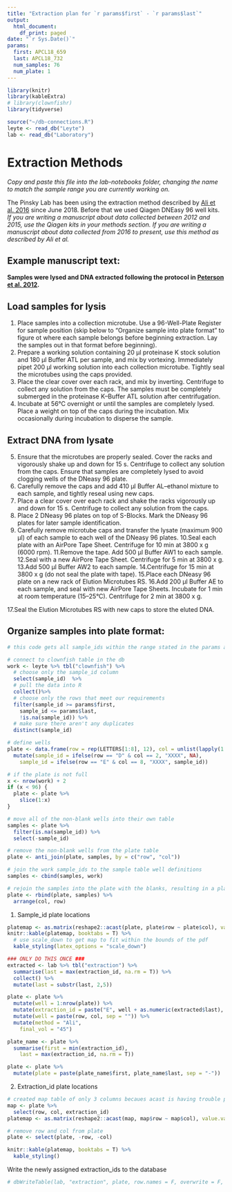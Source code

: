 ```yaml
---
title: "Extraction plan for `r params$first` - `r params$last`"
output:
  html_document:
    df_print: paged 
date: "`r Sys.Date()`"
params:
  first: APCL18_659
  last: APCL18_732
  num_samples: 76
  num_plate: 1
---
```

```r
library(knitr)
library(kableExtra)
# library(clownfishr)
library(tidyverse)

source("~/db-connections.R")
leyte <- read_db("Leyte")
lab <- read_db("Laboratory")
```

# Extraction Methods
*Copy and paste this file into the lab-notebooks folder, changing the name to match the sample range you are currently working on.*  

The Pinsky Lab has been using the extraction method described by [Ali et al. 2016](https://doi.org/10.1534/genetics.115.183665) since June 2018.  Before that we used Qiagen DNEasy 96 well kits.  
*If you are writing a manuscript about data collected between 2012 and 2015, use the Qiagen kits in your methods section.  If you are writing a manuscript about data collected from 2016 to present, use this method as described by Ali et al.*  

## Example manuscript text:  
**Samples were lysed and DNA extracted following the protocol in [Peterson et al. 2012](https://journals.plos.org/plosone/article?id=10.1371/journal.pone.0037135).**

## Load samples for lysis

1. Place samples into a collection microtube. Use a 96-Well-Plate Register for sample position (skip below to "Organize sample into plate format" to figure ot where each sample belongs before beginning extraction.  Lay the samples out in that format before beginning).
2. Prepare a working solution containing 20 μl proteinase K stock solution and 180 μl Buffer ATL per sample, and mix by vortexing. Immediately pipet 200 μl working solution into each collection microtube. Tightly seal the microtubes using the caps provided.
3. Place the clear cover over each rack, and mix by inverting. Centrifuge to collect any solution from the caps. The samples must be completely submerged in the proteinase K–Buffer ATL solution after centrifugation.  
4. Incubate at 56°C overnight or until the samples are completely lysed. Place a weight on top of the caps during the incubation. Mix occasionally during incubation to disperse the sample.

## Extract DNA from lysate
5. Ensure that the microtubes are properly sealed. Cover the racks and vigorously shake up and down for 15 s. Centrifuge to collect any solution from the caps. Ensure that samples are completely lysed to avoid clogging wells of the DNeasy 96 plate.
6. Carefully remove the caps and add 410 μl Buffer AL–ethanol mixture to each sample, and tightly reseal using new caps.
7. Place a clear cover over each rack and shake the racks vigorously up and down for 15 s. Centrifuge to collect any solution from the caps.
8. Place 2 DNeasy 96 plates on top of S-Blocks. Mark the DNeasy 96 plates for later sample identification.
9. Carefully remove microtube caps and transfer the lysate (maximum 900 μl) of each sample to each well of the DNeasy 96 plates.
10.Seal each plate with an AirPore Tape Sheet. Centrifuge for 10 min at 3800 x g (6000 rpm). 11.Remove the tape. Add 500 μl Buffer AW1 to each sample.
12.Seal with a new AirPore Tape Sheet. Centrifuge for 5 min at 3800 x g.
13.Add 500 μl Buffer AW2 to each sample.
14.Centrifuge for 15 min at 3800 x g (do not seal the plate with tape).
15.Place each DNeasy 96 plate on a new rack of Elution Microtubes RS.
16.Add 200 μl Buffer AE to each sample, and seal with new AirPore Tape Sheets. Incubate for 1 min at room temperature (15–25°C). Centrifuge for 2 min at 3800 x g.  

17.Seal the Elution Microtubes RS with new caps to store the eluted DNA.
  

## Organize samples into plate format: 

```r
# this code gets all sample_ids within the range stated in the params above.

# connect to clownfish table in the db
work <- leyte %>% tbl("clownfish") %>%
  # choose only the sample_id column
  select(sample_id)  %>% 
  # pull the data into R
  collect()%>% 
  # choose only the rows that meet our requirements
  filter(sample_id >= params$first, 
    sample_id <= params$last, 
    !is.na(sample_id)) %>% 
  # make sure there aren't any duplicates
  distinct(sample_id)

# define wells
plate <- data.frame(row = rep(LETTERS[1:8], 12), col = unlist(lapply(1:12, rep, 8))) %>% 
  mutate(sample_id = ifelse(row == "D" & col == 2, "XXXX", NA), 
    sample_id = ifelse(row == "E" & col == 8, "XXXX", sample_id))

# if the plate is not full
x <- nrow(work) + 2
if (x < 96) {
  plate <- plate %>% 
    slice(1:x)
}

# move all of the non-blank wells into their own table
samples <- plate %>% 
  filter(is.na(sample_id)) %>% 
  select(-sample_id)

# remove the non-blank wells from the plate table
plate <- anti_join(plate, samples, by = c("row", "col"))

# join the work sample_ids to the sample table well definitions
samples <- cbind(samples, work)

# rejoin the samples into the plate with the blanks, resulting in a plate of defined wells for samples and blanks.
plate <- rbind(plate, samples) %>% 
  arrange(col, row)

```
1. Sample_id plate locations
```r
platemap <- as.matrix(reshape2::acast(plate, plate$row ~ plate$col), value.var = plate$sample_id)
knitr::kable(platemap, booktabs = T) %>% 
  # use scale_down to get map to fit within the bounds of the pdf
  kable_styling(latex_options = "scale_down")
```
```r
### ONLY DO THIS ONCE ###
extracted <- lab %>% tbl("extraction") %>% 
  summarise(last = max(extraction_id, na.rm = T)) %>% 
  collect() %>% 
  mutate(last = substr(last, 2,5))

plate <- plate %>% 
  mutate(well = 1:nrow(plate)) %>% 
  mutate(extraction_id = paste("E", well + as.numeric(extracted$last), sep = "")) %>% 
  mutate(well = paste(row, col, sep = "")) %>% 
  mutate(method = "Ali", 
    final_vol = "45")

plate_name <- plate %>% 
  summarise(first = min(extraction_id), 
    last = max(extraction_id, na.rm = T))

plate <- plate %>% 
  mutate(plate = paste(plate_name$first, plate_name$last, sep = "-"))
```
2. Extraction_id plate locations
```r
# created map table of only 3 columns becaues acast is having trouble parsing out which columns to use
map <- plate %>%
  select(row, col, extraction_id)
platemap <- as.matrix(reshape2::acast(map, map$row ~ map$col), value.var = map$extraction_id)

# remove row and col from plate
plate <- select(plate, -row, -col)

knitr::kable(platemap, booktabs = T) %>% 
  kable_styling()

```
Write the newly assigned extraction_ids to the database
```r

# dbWriteTable(lab, "extraction", plate, row.names = F, overwrite = F, append = T)

```


